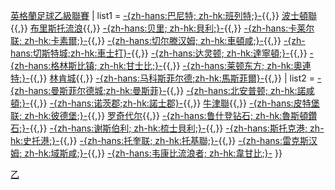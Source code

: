 {{Navbox
| name  = 英格蘭足球乙級聯賽 (2005-06)
| title = [[2005年至2006年英格蘭足球乙級聯賽|2005/06年]]{{,}}[[英格蘭足球乙級聯賽]]
| list1 = [[巴尼特足球俱乐部|-{zh-hans:巴尼特; zh-hk:班列特;}-]]{{,}} [[波士頓聯足球會|波士頓聯]]{{,}} [[布里斯托尔流浪者足球俱乐部|布里斯托流浪]]{{,}} [[貝里足球俱樂部|-{zh-hans:贝里; zh-hk:貝利;}-]]{{,}} [[卡莱尔联足球俱乐部|-{zh-hans:卡莱尔联; zh-hk:卡素爾;}-]]{{,}} [[切尔滕汉姆足球俱乐部|-{zh-hans:切尔滕汉姆; zh-hk:車頓咸;}-]]{{,}} [[切斯特城足球俱乐部|-{zh-hans:切斯特城;zh-hk:車士打}-]]{{,}} [[达灵顿足球俱乐部|-{zh-hans:达灵顿; zh-hk:達寧頓;}-]]{{,}} [[格林斯比镇足球俱乐部|-{zh-hans:格林斯比镇; zh-hk:甘士比;}-]]{{,}} [[莱顿东方足球俱乐部|-{zh-hans:莱顿东方; zh-hk:奧連特;}-]]{{,}} [[林肯城足球俱乐部|林肯城]]{{,}} [[马科斯菲尔德足球俱乐部|-{zh-hans:马科斯菲尔德;zh-hk:馬斯菲爾}-]]{{,}} 
| list2 = [[曼斯菲尔德城足球俱乐部|-{zh-hans:曼斯菲尔德城;zh-hk:曼斯菲}-]]{{,}} [[北安普顿足球俱乐部|-{zh-hans:北安普顿; zh-hk:諾咸頓;}-]]{{,}} [[諾士郡足球會|-{zh-hans:诺茨郡;zh-hk:諾士郡}-]]{{,}} [[牛津联足球俱乐部|牛津聯]]{{,}} [[皮特堡联足球俱乐部|-{zh-hans:皮特堡联; zh-hk:彼德堡;}-]]{{,}} [[罗奇代尔足球俱乐部|罗奇代尔]]{{,}} [[鲁什登钻石足球俱乐部|-{zh-hans:鲁什登钻石; zh-hk:魯斯頓鑽石;}-]]{{,}} [[谢斯伯利足球俱乐部|-{zh-hans:谢斯伯利; zh-hk:梳士貝利;}-]]{{,}} [[斯托克港足球俱乐部|-{zh-hans:斯托克港; zh-hk:史托港;}-]]{{,}} [[托奎联足球俱乐部|-{zh-hans:托奎联; zh-hk:托基聯;}-]]{{,}} [[雷克斯汉姆足球俱乐部|-{zh-hans:雷克斯汉姆; zh-hk:域斯咸;}-]]{{,}} [[韦康比流浪者足球俱乐部|-{zh-hans:韦康比流浪者; zh-hk:韋甘比;}-]]
}}<noinclude>
[[Category:英格兰足球联赛模板|乙]]
</noinclude>